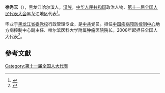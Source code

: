 '''徐秀玉'''（{{bd|1953年||}}），黑龙江哈尔滨人，[[汉族|汉族]]，[[中华人民共和国|中华人民共和国]]政治人物、[[第十一届全国人民代表大会|第十一届全国人民代表大会]]黑龙江地区代表<ref>{{cite web|author=新华网|title=第十一届全国人大代表|url=http://news.xinhuanet.com/ziliao/2008-03/03/content_7708230.htm?node=36628|publisher=新华网|accessdate=2014-01-07|archive-date=2014-01-10|archive-url=https://web.archive.org/web/20140110211415/http://news.xinhuanet.com/ziliao/2008-03/03/content_7708230.htm?node=36628|dead-url=no}}</ref>。

毕业于[[黑龙江省委党校|黑龙江省委党校]]行政管理专业，是[[中共|中共]]党员。担任[[中国疾病预防控制中心|中国疾病预防控制中心]]地方病控制中心副主任、哈尔滨医科大学附属肿瘤医院院长。2008年起担任全国人大代表<ref>{{cite news|title=全国人大代表信息-徐秀玉|url= http://210.82.31.1:8084/delegate/viewDelegate.action?dbid=110618|accessdate=2013-04-05|newspaper=全国人大网|archive-url=https://web.archive.org/web/20140313001015/http://www.npc.gov.cn/delegate/viewDelegate.action?dbid=110618|archive-date=2014-03-13|dead-url=yes}}</ref>。

==參考文獻==
{{reflist}}
[[Category:第十一届全国人大代表|Category:第十一届全国人大代表]]